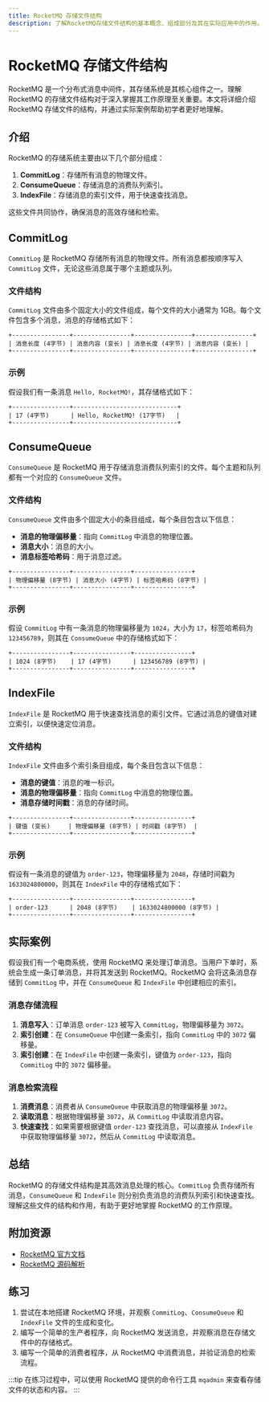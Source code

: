 ```yaml
---
title: RocketMQ 存储文件结构
description: 了解RocketMQ存储文件结构的基本概念、组成部分及其在实际应用中的作用。
---
```


# RocketMQ 存储文件结构

RocketMQ 是一个分布式消息中间件，其存储系统是其核心组件之一。理解 RocketMQ 的存储文件结构对于深入掌握其工作原理至关重要。本文将详细介绍 RocketMQ 存储文件的结构，并通过实际案例帮助初学者更好地理解。

## 介绍

RocketMQ 的存储系统主要由以下几个部分组成：

1. **CommitLog**：存储所有消息的物理文件。
2. **ConsumeQueue**：存储消息的消费队列索引。
3. **IndexFile**：存储消息的索引文件，用于快速查找消息。

这些文件共同协作，确保消息的高效存储和检索。

## CommitLog

`CommitLog` 是 RocketMQ 存储所有消息的物理文件。所有消息都按顺序写入 `CommitLog` 文件，无论这些消息属于哪个主题或队列。

### 文件结构

`CommitLog` 文件由多个固定大小的文件组成，每个文件的大小通常为 1GB。每个文件包含多个消息，消息的存储格式如下：

```plaintext
+----------------+----------------+----------------+----------------+
| 消息长度 (4字节) | 消息内容 (变长) | 消息长度 (4字节) | 消息内容 (变长) |
+----------------+----------------+----------------+----------------+
```

### 示例

假设我们有一条消息 `Hello, RocketMQ!`，其存储格式如下：

```plaintext
+----------------+-----------------------------+
| 17 (4字节)      | Hello, RocketMQ! (17字节)   |
+----------------+-----------------------------+
```

## ConsumeQueue

`ConsumeQueue` 是 RocketMQ 用于存储消息消费队列索引的文件。每个主题和队列都有一个对应的 `ConsumeQueue` 文件。

### 文件结构

`ConsumeQueue` 文件由多个固定大小的条目组成，每个条目包含以下信息：

- **消息的物理偏移量**：指向 `CommitLog` 中消息的物理位置。
- **消息大小**：消息的大小。
- **消息标签哈希码**：用于消息过滤。

```plaintext
+----------------+----------------+----------------+
| 物理偏移量 (8字节) | 消息大小 (4字节) | 标签哈希码 (8字节) |
+----------------+----------------+----------------+
```

### 示例

假设 `CommitLog` 中有一条消息的物理偏移量为 `1024`，大小为 `17`，标签哈希码为 `123456789`，则其在 `ConsumeQueue` 中的存储格式如下：

```plaintext
+----------------+----------------+----------------+
| 1024 (8字节)    | 17 (4字节)      | 123456789 (8字节) |
+----------------+----------------+----------------+
```

## IndexFile

`IndexFile` 是 RocketMQ 用于快速查找消息的索引文件。它通过消息的键值对建立索引，以便快速定位消息。

### 文件结构

`IndexFile` 文件由多个索引条目组成，每个条目包含以下信息：

- **消息的键值**：消息的唯一标识。
- **消息的物理偏移量**：指向 `CommitLog` 中消息的物理位置。
- **消息存储时间戳**：消息的存储时间。

```plaintext
+----------------+----------------+----------------+
| 键值 (变长)     | 物理偏移量 (8字节) | 时间戳 (8字节)  |
+----------------+----------------+----------------+
```

### 示例

假设有一条消息的键值为 `order-123`，物理偏移量为 `2048`，存储时间戳为 `1633024800000`，则其在 `IndexFile` 中的存储格式如下：

```plaintext
+----------------+----------------+----------------+
| order-123      | 2048 (8字节)    | 1633024800000 (8字节) |
+----------------+----------------+----------------+
```

## 实际案例

假设我们有一个电商系统，使用 RocketMQ 来处理订单消息。当用户下单时，系统会生成一条订单消息，并将其发送到 RocketMQ。RocketMQ 会将这条消息存储到 `CommitLog` 中，并在 `ConsumeQueue` 和 `IndexFile` 中创建相应的索引。

### 消息存储流程

1. **消息写入**：订单消息 `order-123` 被写入 `CommitLog`，物理偏移量为 `3072`。
2. **索引创建**：在 `ConsumeQueue` 中创建一条索引，指向 `CommitLog` 中的 `3072` 偏移量。
3. **索引创建**：在 `IndexFile` 中创建一条索引，键值为 `order-123`，指向 `CommitLog` 中的 `3072` 偏移量。

### 消息检索流程

1. **消费消息**：消费者从 `ConsumeQueue` 中获取消息的物理偏移量 `3072`。
2. **读取消息**：根据物理偏移量 `3072`，从 `CommitLog` 中读取消息内容。
3. **快速查找**：如果需要根据键值 `order-123` 查找消息，可以直接从 `IndexFile` 中获取物理偏移量 `3072`，然后从 `CommitLog` 中读取消息。

## 总结

RocketMQ 的存储文件结构是其高效消息处理的核心。`CommitLog` 负责存储所有消息，`ConsumeQueue` 和 `IndexFile` 则分别负责消息的消费队列索引和快速查找。理解这些文件的结构和作用，有助于更好地掌握 RocketMQ 的工作原理。

## 附加资源

- [RocketMQ 官方文档](https://rocketmq.apache.org/docs/)
- [RocketMQ 源码解析](https://github.com/apache/rocketmq)

## 练习

1. 尝试在本地搭建 RocketMQ 环境，并观察 `CommitLog`、`ConsumeQueue` 和 `IndexFile` 文件的生成和变化。
2. 编写一个简单的生产者程序，向 RocketMQ 发送消息，并观察消息在存储文件中的存储格式。
3. 编写一个简单的消费者程序，从 RocketMQ 中消费消息，并验证消息的检索流程。

:::tip
在练习过程中，可以使用 RocketMQ 提供的命令行工具 `mqadmin` 来查看存储文件的状态和内容。
:::